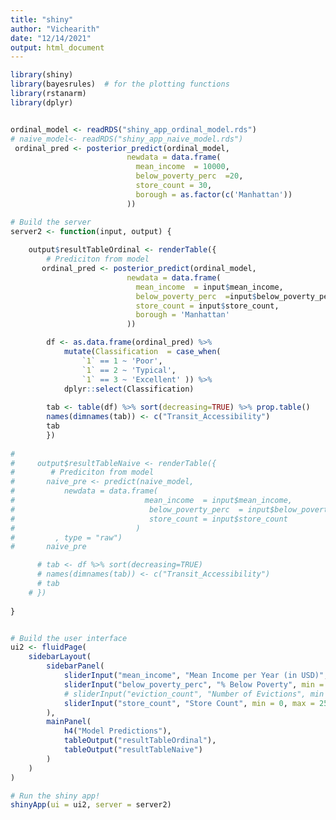 ```yaml
---
title: "shiny"
author: "Vichearith"
date: "12/14/2021"
output: html_document
---
```


```r

library(shiny)
library(bayesrules)  # for the plotting functions
library(rstanarm)
library(dplyr)


ordinal_model <- readRDS("shiny_app_ordinal_model.rds")
# naive_model<- readRDS("shiny_app_naive_model.rds")
 ordinal_pred <- posterior_predict(ordinal_model,
                          newdata = data.frame(
                            mean_income  = 10000,
                            below_poverty_perc  =20,
                            store_count = 30, 
                            borough = as.factor(c('Manhattan'))
                          ))

# Build the server
server2 <- function(input, output) {
    
    output$resultTableOrdinal <- renderTable({
        # Prediciton from model
       ordinal_pred <- posterior_predict(ordinal_model,
                          newdata = data.frame(
                            mean_income  = input$mean_income,
                            below_poverty_perc  =input$below_poverty_perc,
                            store_count = input$store_count,
                            borough = 'Manhattan'
                          ))

        df <- as.data.frame(ordinal_pred) %>%
            mutate(Classification  = case_when(
                `1` == 1 ~ 'Poor',
                `1` == 2 ~ 'Typical',
                `1` == 3 ~ 'Excellent' )) %>%
            dplyr::select(Classification)
        
        tab <- table(df) %>% sort(decreasing=TRUE) %>% prop.table()
        names(dimnames(tab)) <- c("Transit_Accessibility")
        tab
        })
    
# 
#     output$resultTableNaive <- renderTable({
#        # Prediciton from model
#       naive_pre <- predict(naive_model,
#           newdata = data.frame(
#                             mean_income  = input$mean_income,
#                              below_poverty_perc  = input$below_poverty_perc,
#                              store_count = input$store_count
#                           )
#         , type = "raw")
#       naive_pre

      # tab <- df %>% sort(decreasing=TRUE)
      # names(dimnames(tab)) <- c("Transit_Accessibility")
      # tab
    # })
    
}


# Build the user interface
ui2 <- fluidPage(
    sidebarLayout(
        sidebarPanel(
            sliderInput("mean_income", "Mean Income per Year (in USD)", min = 0, max = 300000, value = 10),
            sliderInput("below_poverty_perc", "% Below Poverty", min = 0, max = 100, value = 1),
            # sliderInput("eviction_count", "Number of Evictions", min = 0, max=1500, value =1),
            sliderInput("store_count", "Store Count", min = 0, max = 250, value = 1)
        ),
        mainPanel(
            h4("Model Predictions"), 
            tableOutput("resultTableOrdinal"),
            tableOutput("resultTableNaive")
        )
    )
)

# Run the shiny app!
shinyApp(ui = ui2, server = server2)
```



